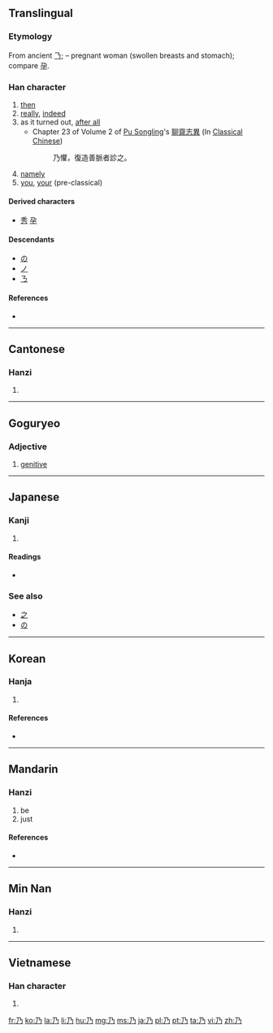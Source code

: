 {{also|ㄋ|及|廴|廼}}<!-- may be replaced by zh-forms -->
==Translingual==

===Etymology===
From ancient [[𠄎]]; {{liushu|i}} – pregnant woman (swollen breasts and stomach); compare [[孕]].

===Han character===
{{Han char|rn=4|rad=丿|as=01|sn=2|four=1722<sub>7</sub>|canj=弓竹尸 (NHS)}}

# [[then]]
# [[really]], [[indeed]]
# as it turned out, [[after all]]
#* Chapter 23 of Volume 2 of [[w:Pu Songling|Pu Songling]]'s [[w:zh:聊齋志異|聊齋志異]] (In [[w:Classical Chinese|Classical Chinese]])
#*: 乃懼，復造善脈者診之。
# [[namely]]
# [[you]], [[your]] (pre-classical)

====Derived characters====
* [[秀]] [[孕]]

====Descendants====
* [[の]]
* [[ノ]]
* [[ㄋ]]

====References====
* {{Han ref|kx=0081.120|dkj=00113|dj=0165.030|hdz=10031.050|uh=4E43|ud=20035|bh=A444|bd=42052}}

----

==Cantonese==

===Hanzi===
{{yue-hanzi|jyut=|y=naai5}}

# {{defn|lang=yue|sort=丿01}}

----
==Goguryeo==
===Adjective===
{{head|zkg|adjective|tr=na}}

# {{rfv-sense|lang=zkg}} [[genitive]]

----

==Japanese==

===Kanji===
{{ja-kanji|grade=n|rs=丿01}}

# {{defn|lang=ja|sort=丿01}}

====Readings====
* {{ja-readings|on=[[だい]] (dai), [[あい]] (ai), [[ない]] (nai)|kun=[[すなわち]] (sunawachi), [[の]] (no)}}

===See also===
* [[之]]
* [[の]]

----

==Korean==

===Hanja===
{{ko-hanja|hangeul=내|rv=nae|mr=nae|eumhun=이에|ehrv=ie|ehmr=ie|ehy=}}

# {{defn|lang=ko|sort=丿01}}

====References====
* {{Hanja ref|nav=8589}}

----

==Mandarin==

===Hanzi===
{{cmn-hanzi|pin=[[nǎi]] ([[nai3]])|wg=nai<sup>3</sup>}}

# be
# just

====References====

* {{reference-book | last =  | first =  | authorlink =  | coauthors =  | year = 2005 | title = 新編字典 | language = Mandarin/English | publisher = 吉林大學出版社 | location =  | id = ISBN 7560124291}}

----

==Min Nan==

===Hanzi===
{{nan-hanzi|poj=nái}}

# {{defn|lang=nan}}

----

==Vietnamese==

===Han character===
{{vi-hantu|[[nãi]], [[nải]], [[náy]], [[nảy]], [[nấy]], [[nãy]], [[nới]]|rs=丿01}}

# {{defn|lang=vi|sort=丿01}}

[[fr:乃]]
[[ko:乃]]
[[la:乃]]
[[li:乃]]
[[hu:乃]]
[[mg:乃]]
[[ms:乃]]
[[ja:乃]]
[[pl:乃]]
[[pt:乃]]
[[ta:乃]]
[[vi:乃]]
[[zh:乃]]